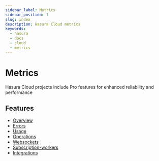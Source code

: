 ```yaml
---
sidebar_label: Metrics
sidebar_position: 1
slug: index
description: Hasura Cloud metrics
keywords:
  - hasura
  - docs
  - cloud
  - metrics
---
```



# Metrics

Hasura Cloud projects include Pro features for enhanced reliability and
performance

<Thumbnail
  src="/img/graphql/cloud/metrics/monitoring-tab-overview.png"
  alt="Hasura Cloud Console overview tab"
  width="437px"
/>

## Features

- [Overview](overview)
- [Errors](errors)
- [Usage](usage)
- [Operations](operations)
- [Websockets](websockets)
- [Subscription-workers](subscription-workers)
- [Integrations](integrations)
